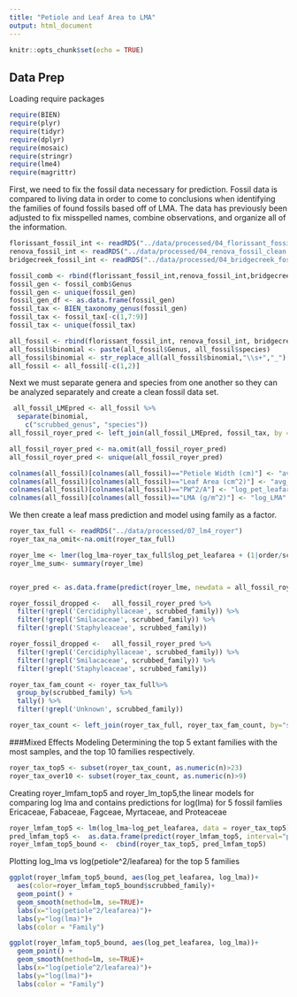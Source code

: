 ```yaml
---
title: "Petiole and Leaf Area to LMA"
output: html_document
---
```


```r
knitr::opts_chunk$set(echo = TRUE)
```

## Data Prep
Loading require packages
```r
require(BIEN)
require(plyr)
require(tidyr)
require(dplyr)
require(mosaic)
require(stringr)
require(lme4)
require(magrittr)
```

First, we need to fix the fossil data necessary for prediction. Fossil data is compared to living data in order to come to conclusions when identifying the families of found fossils based off of LMA. The data has previously been adjusted to fix misspelled names, combine observations, and organize all of the information. 
```r
florissant_fossil_int <- readRDS("../data/processed/04_florissant_fossil_clean.rds")
renova_fossil_int <- readRDS("../data/processed/04_renova_fossil_clean.rds")
bridgecreek_fossil_int <- readRDS("../data/processed/04_bridgecreek_fossil_clean.rds")

fossil_comb <- rbind(florissant_fossil_int,renova_fossil_int,bridgecreek_fossil_int)
fossil_gen <- fossil_comb$Genus
fossil_gen <- unique(fossil_gen)
fossil_gen_df <- as.data.frame(fossil_gen)
fossil_tax <- BIEN_taxonomy_genus(fossil_gen)
fossil_tax <- fossil_tax[-c(1,7:9)]
fossil_tax <- unique(fossil_tax)

all_fossil <- rbind(florissant_fossil_int, renova_fossil_int, bridgecreek_fossil_int)
all_fossil$binomial <- paste(all_fossil$Genus, all_fossil$species)
all_fossil$binomial <- str_replace_all(all_fossil$binomial,"\\s+","_")
all_fossil <- all_fossil[-c(1,2)]
```

Next we must separate genera and species from one another so they can be analyzed separately and create a clean fossil data set. 
```r
 all_fossil_LMEpred <- all_fossil %>%
  separate(binomial, 
    c("scrubbed_genus", "species"))
all_fossil_royer_pred <- left_join(all_fossil_LMEpred, fossil_tax, by = "scrubbed_genus")

all_fossil_royer_pred <- na.omit(all_fossil_royer_pred)
all_fossil_royer_pred <- unique(all_fossil_royer_pred)

colnames(all_fossil)[colnames(all_fossil)=="Petiole Width (cm)"] <- "avg_petiole_width"
colnames(all_fossil)[colnames(all_fossil)=="Leaf Area (cm^2)"] <- "avg_LA"
colnames(all_fossil)[colnames(all_fossil)=="PW^2/A"] <- "log_pet_leafarea"
colnames(all_fossil)[colnames(all_fossil)=="LMA (g/m^2)"] <- "log_LMA"
```


We then create a leaf mass prediction and model using family as a factor. 
```r
royer_tax_full <- readRDS("../data/processed/07_lm4_royer")
royer_tax_na_omit<-na.omit(royer_tax_full)

royer_lme <- lmer(log_lma~royer_tax_full$log_pet_leafarea + (1|order/scrubbed_family/scrubbed_genus), data=royer_tax_full)
royer_lme_sum<- summary(royer_lme)


royer_pred <- as.data.frame(predict(royer_lme, newdata = all_fossil_royer_pred, allow.new.levels= TRUE))

royer_fossil_dropped <-   all_fossil_royer_pred %>% 
  filter(!grepl('Cercidiphyllaceae', scrubbed_family)) %>%
  filter(!grepl('Smilacaceae', scrubbed_family)) %>%
  filter(!grepl('Staphyleaceae', scrubbed_family))

royer_fossil_dropped <-   all_fossil_royer_pred %>% 
  filter(!grepl('Cercidiphyllaceae', scrubbed_family)) %>%
  filter(!grepl('Smilacaceae', scrubbed_family)) %>%
  filter(!grepl('Staphyleaceae', scrubbed_family))

royer_tax_fam_count <- royer_tax_full%>% 
  group_by(scrubbed_family) %>% 
  tally() %>%
  filter(!grepl('Unknown', scrubbed_family))

royer_tax_count <- left_join(royer_tax_full, royer_tax_fam_count, by="scrubbed_family")

```

###Mixed Effects Modeling
Determining the top 5 extant families with the most samples, and the top 10 families respectively. 
```r
royer_tax_top5 <- subset(royer_tax_count, as.numeric(n)>23)
royer_tax_over10 <- subset(royer_tax_count, as.numeric(n)>9)
```

Creating royer_lmfam_top5 and royer_lm_top5,the linear models for comparing log lma and contains predictions for log(lma) for 5 fossil famlies Ericaceae, Fabaceae, Fagceae, Myrtaceae, and Proteaceae
```r
royer_lmfam_top5 <- lm(log_lma~log_pet_leafarea, data = royer_tax_top5)
pred_lmfam_top5 <-  as.data.frame(predict(royer_lmfam_top5, interval="prediction"))
royer_lmfam_top5_bound <-  cbind(royer_tax_top5, pred_lmfam_top5)
```

Plotting log_lma vs log(petiole^2/leafarea) for the top 5 families
```r
ggplot(royer_lmfam_top5_bound, aes(log_pet_leafarea, log_lma))+
  aes(color=royer_lmfam_top5_bound$scrubbed_family)+
  geom_point() +
  geom_smooth(method=lm, se=TRUE)+
  labs(x="log(petiole^2/leafarea)")+
  labs(y="log(lma)")+
  labs(color = "Family")

ggplot(royer_lmfam_top5_bound, aes(log_pet_leafarea, log_lma))+
  geom_point() +
  geom_smooth(method=lm, se=TRUE)+
  labs(x="log(petiole^2/leafarea)")+
  labs(y="log(lma)")+
  labs(color = "Family")
```
